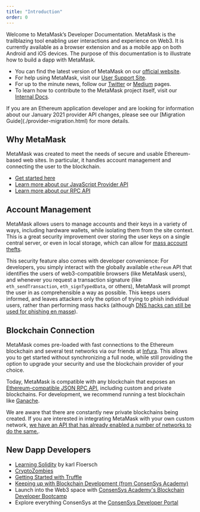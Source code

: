```yaml
---
title: "Introduction"
order: 0
---
```


Welcome to MetaMask’s Developer Documentation. MetaMask is the trailblazing tool enabling user interactions and experience on Web3. It is currently available as a browser extension and as a mobile app on both Android and iOS devices. The purpose of this documentation is to illustrate how to build a dapp with MetaMask.

- You can find the latest version of MetaMask on our [official website](https://metamask.io/).
- For help using MetaMask, visit our [User Support Site](https://metamask.zendesk.com/).
- For up to the minute news, follow our [Twitter](https://twitter.com/MetaMask) or [Medium](https://medium.com/metamask) pages.
- To learn how to contribute to the MetaMask project itself, visit our [Internal Docs](https://github.com/MetaMask/metamask-extension/tree/develop/docs).

<Tip title="Recent Breaking Provider Changes">
If you are an Ethereum application developer and are looking for information about our January 2021 provider API changes,
please see our [Migration Guide](./provider-migration.html) for more details.
</Tip>

## Why MetaMask

MetaMask was created to meet the needs of secure and usable Ethereum-based web sites. In particular, it handles account management and connecting the user to the blockchain.

- [Get started here](./getting-started.md)
- [Learn more about our JavaScript Provider API](./ethereum-provider.md)
- [Learn more about our RPC API](./rpc-api.md)

## Account Management

MetaMask allows users to manage accounts and their keys in a variety of ways, including hardware wallets, while isolating them from the site context. This is a great security improvement over storing the user keys on a single central server, or even in local storage, which can allow for [mass account thefts](https://www.ccn.com/cryptocurrency-exchange-etherdelta-hacked-in-dns-hijacking-scheme/).

This security feature also comes with developer convenience: For developers, you simply interact with the globally available `ethereum` API that identifies the users of web3-compatible browsers (like MetaMask users), and whenever you request a transaction signature (like `eth_sendTransaction`, `eth_signTypedData`, or others), MetaMask will prompt the user in as comprehensible a way as possible. This keeps users informed, and leaves attackers only the option of trying to phish individual users, rather than performing mass hacks (although [DNS hacks can still be used for phishing en masse](https://medium.com/metamask/new-phishing-strategy-becoming-common-1b1123837168)).

## Blockchain Connection

MetaMask comes pre-loaded with fast connections to the Ethereum blockchain and several test networks via our friends at [Infura](https://infura.io/). This allows you to get started without synchronizing a full node, while still providing the option to upgrade your security and use the blockchain provider of your choice.

Today, MetaMask is compatible with any blockchain that exposes an [Ethereum-compatible JSON RPC API](https://eth.wiki/json-rpc/API), including custom and private blockchains. For development, we recommend running a test blockchain like [Ganache](https://www.trufflesuite.com/ganache).

We are aware that there are constantly new private blockchains being created. If you are interested in integrating MetaMask with your own custom network, [we have an API that has already enabled a number of networks to do the same.](https://medium.com/metamask/connect-users-to-layer-2-networks-with-the-metamask-custom-networks-api-d0873fac51e5).

## New Dapp Developers

- [Learning Solidity](https://karl.tech/learning-solidity-part-1-deploy-a-contract/) by karl Floersch
- [CryptoZombies](https://cryptozombies.io/)
- [Getting Started with Truffle](https://www.trufflesuite.com/docs/truffle/quickstart)
- [Keeping up with Blockchain Development (from ConsenSys Academy)](https://github.com/ConsenSys-Academy/Blockchain-Developer-Bootcamp/blob/main/docs/S00-intro/L6-keeping-up/index.md)
- Launch into the Web3 space with [ConsenSys Academy's Blockchain Developer Bootcamp](https://consensys.net/academy/bootcamp/)
- Explore everything ConsenSys at the [ConsenSys Developer Portal](https://consensys.net/developers/)
